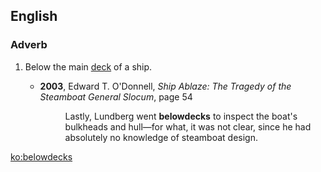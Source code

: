 {{also|below decks}}
==English==

===Adverb===
{{en-adv|-}}
# {{lb|en|nautical}} Below the main [[deck]] of a ship.
#* '''2003''', Edward T. O'Donnell, ''Ship Ablaze: The Tragedy of the Steamboat General Slocum'', page 54
#*: Lastly, Lundberg went '''belowdecks''' to inspect the boat's bulkheads and hull—for what, it was not clear, since he had absolutely no knowledge of steamboat design.

[[ko:belowdecks]]